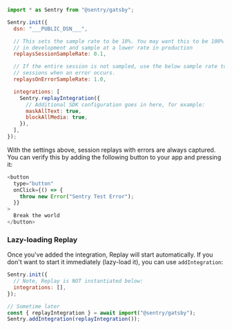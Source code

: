 ```javascript {8,12,14-20}
import * as Sentry from "@sentry/gatsby";

Sentry.init({
  dsn: "___PUBLIC_DSN___",

  // This sets the sample rate to be 10%. You may want this to be 100% while
  // in development and sample at a lower rate in production
  replaysSessionSampleRate: 0.1,

  // If the entire session is not sampled, use the below sample rate to sample
  // sessions when an error occurs.
  replaysOnErrorSampleRate: 1.0,

  integrations: [
    Sentry.replayIntegration({
      // Additional SDK configuration goes in here, for example:
      maskAllText: true,
      blockAllMedia: true,
    }),
  ],
});
```

With the settings above, session replays with errors are always captured.
You can verify this by adding the following button to your app and pressing it:

```javascript
<button
  type="button"
  onClick={() => {
    throw new Error("Sentry Test Error");
  }}
>
  Break the world
</button>
```

### Lazy-loading Replay

Once you've added the integration, Replay will start automatically. If you don't want to start it immediately (lazy-load it), you can use `addIntegration`:

```javascript
Sentry.init({
  // Note, Replay is NOT instantiated below:
  integrations: [],
});

// Sometime later
const { replayIntegration } = await import("@sentry/gatsby");
Sentry.addIntegration(replayIntegration());
```
